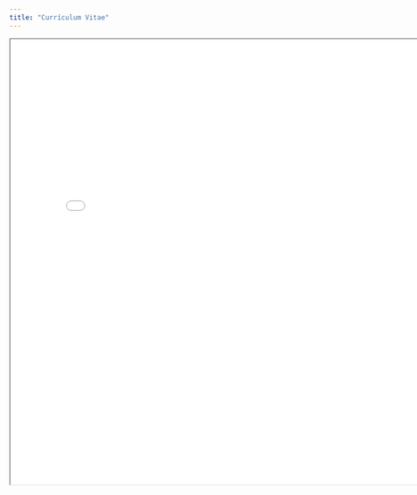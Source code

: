```yaml
---
title: "Currículum Vitae"
---
```


<iframe width="800" height="800" src="images/CV Benjamín Adasme (diciembre 2024).pdf">

</iframe>
